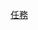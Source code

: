 {{template category
| help = no
| container = yes
| description = 依照「任務」分類的模板。請勿直接將模板加入本分類中，應加入在適當的子分類中。}}

[[Category:維基百科模板管理|任務]]
